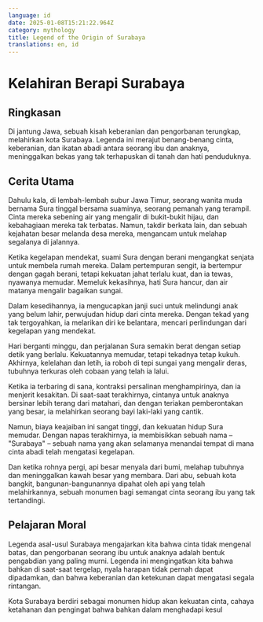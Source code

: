 ```yaml
---
language: id
date: 2025-01-08T15:21:22.964Z
category: mythology
title: Legend of the Origin of Surabaya
translations: en, id
---
```


# Kelahiran Berapi Surabaya

## Ringkasan

Di jantung Jawa, sebuah kisah keberanian dan pengorbanan terungkap, melahirkan kota Surabaya. Legenda ini merajut benang-benang cinta, keberanian, dan ikatan abadi antara seorang ibu dan anaknya, meninggalkan bekas yang tak terhapuskan di tanah dan hati penduduknya.

## Cerita Utama

Dahulu kala, di lembah-lembah subur Jawa Timur, seorang wanita muda bernama Sura tinggal bersama suaminya, seorang pemanah yang terampil. Cinta mereka sebening air yang mengalir di bukit-bukit hijau, dan kebahagiaan mereka tak terbatas. Namun, takdir berkata lain, dan sebuah kejahatan besar melanda desa mereka, mengancam untuk melahap segalanya di jalannya.

Ketika kegelapan mendekat, suami Sura dengan berani mengangkat senjata untuk membela rumah mereka. Dalam pertempuran sengit, ia bertempur dengan gagah berani, tetapi kekuatan jahat terlalu kuat, dan ia tewas, nyawanya memudar. Memeluk kekasihnya, hati Sura hancur, dan air matanya mengalir bagaikan sungai.

Dalam kesedihannya, ia mengucapkan janji suci untuk melindungi anak yang belum lahir, perwujudan hidup dari cinta mereka. Dengan tekad yang tak tergoyahkan, ia melarikan diri ke belantara, mencari perlindungan dari kegelapan yang mendekat.

Hari berganti minggu, dan perjalanan Sura semakin berat dengan setiap detik yang berlalu. Kekuatannya memudar, tetapi tekadnya tetap kukuh. Akhirnya, kelelahan dan letih, ia roboh di tepi sungai yang mengalir deras, tubuhnya terkuras oleh cobaan yang telah ia lalui.

Ketika ia terbaring di sana, kontraksi persalinan menghampirinya, dan ia menjerit kesakitan. Di saat-saat terakhirnya, cintanya untuk anaknya bersinar lebih terang dari matahari, dan dengan teriakan pemberontakan yang besar, ia melahirkan seorang bayi laki-laki yang cantik.

Namun, biaya keajaiban ini sangat tinggi, dan kekuatan hidup Sura memudar. Dengan napas terakhirnya, ia membisikkan sebuah nama – "Surabaya" – sebuah nama yang akan selamanya menandai tempat di mana cinta abadi telah mengatasi kegelapan.

Dan ketika rohnya pergi, api besar menyala dari bumi, melahap tubuhnya dan meninggalkan kawah besar yang membara. Dari abu, sebuah kota bangkit, bangunan-bangunannya dipahat oleh api yang telah melahirkannya, sebuah monumen bagi semangat cinta seorang ibu yang tak tertandingi.

## Pelajaran Moral

Legenda asal-usul Surabaya mengajarkan kita bahwa cinta tidak mengenal batas, dan pengorbanan seorang ibu untuk anaknya adalah bentuk pengabdian yang paling murni. Legenda ini mengingatkan kita bahwa bahkan di saat-saat tergelap, nyala harapan tidak pernah dapat dipadamkan, dan bahwa keberanian dan ketekunan dapat mengatasi segala rintangan.

Kota Surabaya berdiri sebagai monumen hidup akan kekuatan cinta, cahaya ketahanan dan pengingat bahwa bahkan dalam menghadapi kesul